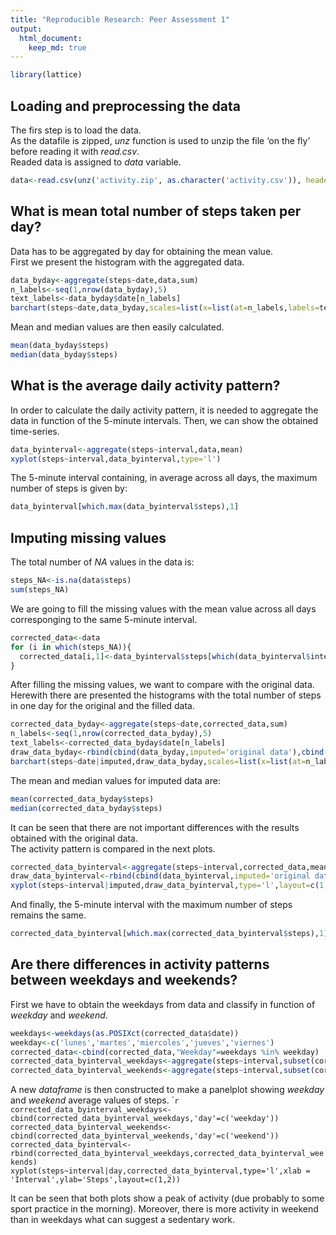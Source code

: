 ```yaml
---
title: "Reproducible Research: Peer Assessment 1"
output: 
  html_document:
    keep_md: true
---
```

```r
library(lattice)
```

## Loading and preprocessing the data
The firs step is to load the data.  
As the datafile is zipped, *unz* function is used to unzip the file 'on the fly' before reading it with *read.csv*.  
Readed data is assigned to *data* variable.
```r
data<-read.csv(unz('activity.zip', as.character('activity.csv')), header=TRUE, quote="\"", stringsAsFactors=FALSE)
```


## What is mean total number of steps taken per day?
Data has to be aggregated by day for obtaining the mean value.  
First we present the histogram with the aggregated data.

```r
data_byday<-aggregate(steps~date,data,sum)
n_labels<-seq(1,nrow(data_byday),5)
text_labels<-data_byday$date[n_labels]
barchart(steps~date,data_byday,scales=list(x=list(at=n_labels,labels=text_labels,rot=45,cex=0.8)),col='red')
```

Mean and median values are then easily calculated.
```r
mean(data_byday$steps)
median(data_byday$steps)
```

## What is the average daily activity pattern?
In order to calculate the daily activity pattern, it is needed to aggregate the data in function of the 5-minute intervals. Then, we can show the obtained time-series.
```r
data_byinterval<-aggregate(steps~interval,data,mean)
xyplot(steps~interval,data_byinterval,type='l')
```

The 5-minute interval containing, in average across all days, the maximum number of steps is given by:
```r
data_byinterval[which.max(data_byinterval$steps),1]
```

## Imputing missing values
The total number of *NA* values in the data is:
```r
steps_NA<-is.na(data$steps)
sum(steps_NA)
```
We are going to fill the missing values with the mean value across all days corresponging to the same 5-minute interval.
```r
corrected_data<-data
for (i in which(steps_NA)){
  corrected_data[i,1]<-data_byinterval$steps[which(data_byinterval$interval==data[i,3])]
}
```

After filling the missing values, we want to compare with the original data.   
Herewith there are presented the histograms with the total number of steps in one day for the original and the filled data.

```r
corrected_data_byday<-aggregate(steps~date,corrected_data,sum)
n_labels<-seq(1,nrow(corrected_data_byday),5)
text_labels<-corrected_data_byday$date[n_labels]
draw_data_byday<-rbind(cbind(data_byday,imputed='original data'),cbind(corrected_data_byday,imputed='imputed data'))
barchart(steps~date|imputed,draw_data_byday,scales=list(x=list(at=n_labels,labels=text_labels,rot=45,cex=0.8)),col='red',layout=c(1,2))
```

The mean and median values for imputed data are:
```r
mean(corrected_data_byday$steps)
median(corrected_data_byday$steps)
```

It can be seen that there are not important differences with the results obtained with the original data.  
The activity pattern is compared in the next plots.
```r
corrected_data_byinterval<-aggregate(steps~interval,corrected_data,mean)
draw_data_byinterval<-rbind(cbind(data_byinterval,imputed='original data'),cbind(corrected_data_byinterval,imputed='imputed data'))
xyplot(steps~interval|imputed,draw_data_byinterval,type='l',layout=c(1,2))
```

And finally, the 5-minute interval with the maximum number of steps remains the same.
```r
corrected_data_byinterval[which.max(corrected_data_byinterval$steps),1]
```


## Are there differences in activity patterns between weekdays and weekends?
First we have to obtain the weekdays from data and classify in function of *weekday* and *weekend*.
```r
weekdays<-weekdays(as.POSIXct(corrected_data$date))
weekday<-c('lunes','martes','miercoles','jueves','viernes')
corrected_data<-cbind(corrected_data,"Weekday"=weekdays %in% weekday)
corrected_data_byinterval_weekdays<-aggregate(steps~interval,subset(corrected_data,corrected_data$Weekday),mean)
corrected_data_byinterval_weekends<-aggregate(steps~interval,subset(corrected_data,!corrected_data$Weekday),mean)
```
A new *dataframe* is then constructed to make a panelplot showing *weekday* and *weekend* average values of steps.
````r
corrected_data_byinterval_weekdays<-cbind(corrected_data_byinterval_weekdays,'day'=c('weekday'))
corrected_data_byinterval_weekends<-cbind(corrected_data_byinterval_weekends,'day'=c('weekend'))
corrected_data_byinterval<-rbind(corrected_data_byinterval_weekdays,corrected_data_byinterval_weekends)
xyplot(steps~interval|day,corrected_data_byinterval,type='l',xlab = 'Interval',ylab='Steps',layout=c(1,2))
```

It can be seen that both plots show a peak of activity (due probably to some sport practice in the morning). Moreover, there is more activity in weekend than in weekdays what can suggest a sedentary work.